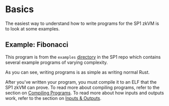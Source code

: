 
# Basics 

The easiest way to understand how to write programs for the SP1 zkVM is to look at some examples.

## Example: Fibonacci

This program is from the `examples` [directory](https://github.com/succinctlabs/sp1/tree/main/examples) in the SP1 repo which contains several example programs of varying complexity.

<Example />

As you can see, writing programs is as simple as writing normal Rust. 

After you've written your program, you must compile it to an ELF that the SP1 zkVM can prove. To read more about compiling programs, refer to the section on [Compiling Programs](./compiling). To read more about how inputs and outputs work, refer to the section on [Inputs & Outputs](./inputs-and-outputs).
